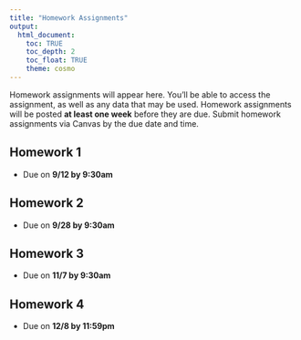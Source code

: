 ```yaml
---
title: "Homework Assignments"
output: 
  html_document:
    toc: TRUE
    toc_depth: 2
    toc_float: TRUE
    theme: cosmo
---
```


Homework assignments will appear here. You'll be able to access the assignment, as well as any data that may be used. Homework assignments will be posted **at least one week** before they are due. Submit homework assignments via Canvas by the due date and time.

## Homework 1
- Due on **9/12 by 9:30am**

## Homework 2
- Due on **9/28 by 9:30am**

## Homework 3
- Due on **11/7 by 9:30am**

## Homework 4
- Due on **12/8 by 11:59pm**
